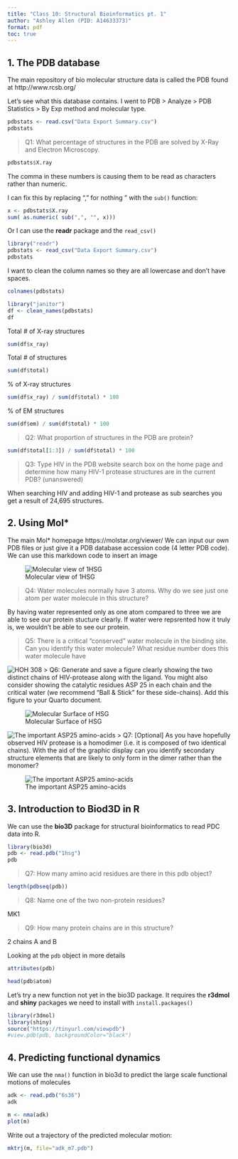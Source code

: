 ```yaml
---
title: "Class 10: Structural Bioinformatics pt. 1"
author: "Ashley Allen (PID: A14633373)"
format: pdf
toc: true
---
```


## 1. The PDB database

The main repository of bio molecular structure data is called the PDB found at http://www.rcsb.org/

Let's see what this database contains. I went to PDB > Analyze > PDB Statistics > By Exp method and molecular type.

```r
pdbstats <- read.csv("Data Export Summary.csv")
pdbstats
```


> Q1: What percentage of structures in the PDB are solved by X-Ray and Electron Microscopy.

```r
pdbstats$X.ray
```
The comma in these numbers is causing them to be read as characters rather than numeric.

I can fix this by replacing "," for nothing " with the `sub()` function:
```r
x <- pdbstats$X.ray
sum( as.numeric( sub(",", "", x)))
```

Or I can use the **readr** package and the `read_csv()`
```r
library("readr")
pdbstats <- read_csv("Data Export Summary.csv")
pdbstats
```

I want to clean the column names so they are all lowercase and don't have spaces.

```r
colnames(pdbstats)
```
```r
library("janitor")
df <- clean_names(pdbstats)
df
```

Total # of X-ray structures
```r
sum(df$x_ray)
```

Total # of structures
```r
sum(df$total)
```

% of X-ray structures
```r
sum(df$x_ray) / sum(df$total) * 100
```

% of EM structures
```r
sum(df$em) / sum(df$total) * 100
```

> Q2: What proportion of structures in the PDB are protein?

```r
sum(df$total[1:3]) / sum(df$total) * 100
```

> Q3: Type HIV in the PDB website search box on the home page and determine how many HIV-1 protease structures are in the current PDB? (unanswered)

When searching HIV and adding HIV-1 and protease as sub searches you get a result of 24,695 structures.

## 2. Using Mol*

The main Mol* homepage https://molstar.org/viewer/ 
We can input our own PDB files or just give it a PDB database accession code (4 letter PDB code). We can use this markdown code to insert an image

![Molecular view of 1HSG](1HSG.png)

> Q4: Water molecules normally have 3 atoms. Why do we see just one atom per water molecule in this structure?

By having water represented only as one atom compared to three we are able to see our protein stucture clearly. If water were repsrented how it truly is, we wouldn't be able to see our protein.

> Q5: There is a critical “conserved” water molecule in the binding site. Can you identify this water molecule? What residue number does this water molecule have

![HOH 308](1HSG-2.png)
> Q6: Generate and save a figure clearly showing the two distinct chains of HIV-protease along with the ligand. You might also consider showing the catalytic residues ASP 25 in each chain and the critical water (we recommend “Ball & Stick” for these side-chains). Add this figure to your Quarto document.

![Molecular Surface of HSG](1HSG-3.png)

![The important ASP25 amino-acids](1HSG-4.png)
>  Q7: [Optional] As you have hopefully observed HIV protease is a homodimer (i.e. it is composed of two identical chains). With the aid of the graphic display can you identify secondary structure elements that are likely to only form in the dimer rather than the monomer?

![The important ASP25 amino-acids](1HSG-4.png)


## 3. Introduction to Biod3D in R

We can use the **bio3D** package for structural bioinformatics to read PDC data into R.

```r
library(bio3d)
pdb <- read.pdb("1hsg")
pdb
```

> Q7: How many amino acid residues are there in this pdb object?

```r
length(pdbseq(pdb))
```

> Q8: Name one of the two non-protein residues?

MK1

>  Q9: How many protein chains are in this structure? 

2 chains A and B 

Looking at the `pdb` object in more details

```r
attributes(pdb)
```

```r
head(pdb$atom)
```

Let's try a new function not yet in the bio3D package. It requires the **r3dmol** and **shiny** packages we need to install with `install.packages()`

```r
library(r3dmol)
library(shiny)
source("https://tinyurl.com/viewpdb")
#view.pdb(pdb, backgroundColor="black")
```

## 4. Predicting functional dynamics

We can use the `nma()` function in bio3d to predict the large scale functional motions of molecules

```r
adk <- read.pdb("6s36")
adk
```

```r
m <- nma(adk)
plot(m)
```

Write out a trajectory of the predicted molecular motion: 
```r
mktrj(m, file="adk_m7.pdb")
```













